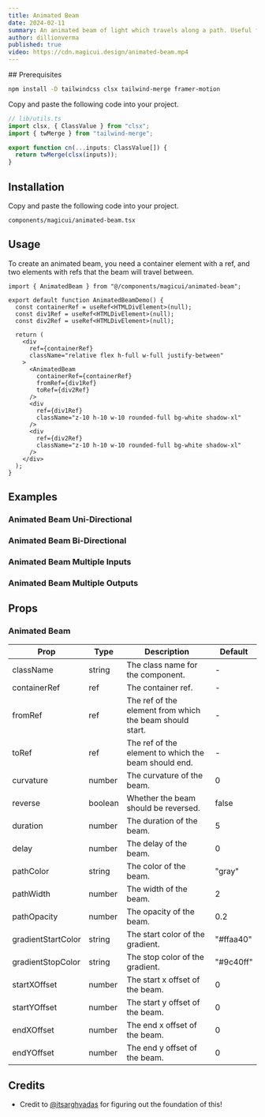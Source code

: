 ```yaml
---
title: Animated Beam
date: 2024-02-11
summary: An animated beam of light which travels along a path. Useful for showcasing the "integration" features of a website.
author: dillionverma
published: true
video: https://cdn.magicui.design/animated-beam.mp4
---
```


<ComponentPreview name="animated-beam-demo" />

<Steps>

<Step>
## Prerequisites

```bash
npm install -D tailwindcss clsx tailwind-merge framer-motion
```

Copy and paste the following code into your project.

```typescript
// lib/utils.ts
import clsx, { ClassValue } from "clsx";
import { twMerge } from "tailwind-merge";

export function cn(...inputs: ClassValue[]) {
  return twMerge(clsx(inputs));
}
```
</Step>

<Step>

## Installation

Copy and paste the following code into your project.

```text
components/magicui/animated-beam.tsx
```

<ComponentSource name="animated-beam" />

</Step>


</Steps>

## Usage

To create an animated beam, you need a container element with a ref, and two elements with refs that the beam will travel between.

```tsx
import { AnimatedBeam } from "@/components/magicui/animated-beam";

export default function AnimatedBeamDemo() {
  const containerRef = useRef<HTMLDivElement>(null);
  const div1Ref = useRef<HTMLDivElement>(null);
  const div2Ref = useRef<HTMLDivElement>(null);

  return (
    <div
      ref={containerRef}
      className="relative flex h-full w-full justify-between"
    >
      <AnimatedBeam
        containerRef={containerRef}
        fromRef={div1Ref}
        toRef={div2Ref}
      />
      <div
        ref={div1Ref}
        className="z-10 h-10 w-10 rounded-full bg-white shadow-xl"
      />
      <div
        ref={div2Ref}
        className="z-10 h-10 w-10 rounded-full bg-white shadow-xl"
      />
    </div>
  );
}
```

## Examples

### Animated Beam Uni-Directional

<ComponentPreview name="animated-beam-unidirectional" />

### Animated Beam Bi-Directional

<ComponentPreview name="animated-beam-bidirectional" />

### Animated Beam Multiple Inputs

<ComponentPreview name="animated-beam-multiple-inputs" />

### Animated Beam Multiple Outputs

<ComponentPreview name="animated-beam-multiple-outputs" />

## Props

### Animated Beam

| Prop               | Type    | Description                                              | Default   |
| ------------------ | ------- | -------------------------------------------------------- | --------- |
| className          | string  | The class name for the component.                        | -         |
| containerRef       | ref     | The container ref.                                       | -         |
| fromRef            | ref     | The ref of the element from which the beam should start. | -         |
| toRef              | ref     | The ref of the element to which the beam should end.     | -         |
| curvature          | number  | The curvature of the beam.                               | 0         |
| reverse            | boolean | Whether the beam should be reversed.                     | false     |
| duration           | number  | The duration of the beam.                                | 5         |
| delay              | number  | The delay of the beam.                                   | 0         |
| pathColor          | string  | The color of the beam.                                   | "gray"    |
| pathWidth          | number  | The width of the beam.                                   | 2         |
| pathOpacity        | number  | The opacity of the beam.                                 | 0.2       |
| gradientStartColor | string  | The start color of the gradient.                         | "#ffaa40" |
| gradientStopColor  | string  | The stop color of the gradient.                          | "#9c40ff" |
| startXOffset       | number  | The start x offset of the beam.                          | 0         |
| startYOffset       | number  | The start y offset of the beam.                          | 0         |
| endXOffset         | number  | The end x offset of the beam.                            | 0         |
| endYOffset         | number  | The end y offset of the beam.                            | 0         |

## Credits

- Credit to [@itsarghyadas](https://twitter.com/itsarghyadas) for figuring out the foundation of this!
